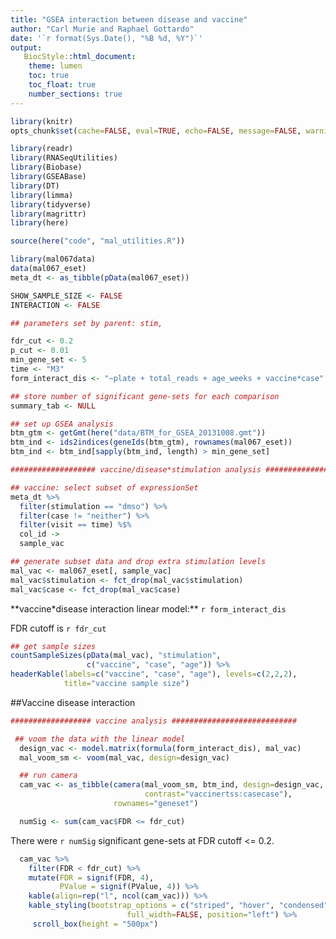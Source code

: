 ```yaml
---
title: "GSEA interaction between disease and vaccine"
author: "Carl Murie and Raphael Gottardo"
date: '`r format(Sys.Date(), "%B %d, %Y")`'
output: 
   BiocStyle::html_document:
    theme: lumen
    toc: true
    toc_float: true
    number_sections: true
---
```


```r
library(knitr)
opts_chunk$set(cache=FALSE, eval=TRUE, echo=FALSE, message=FALSE, warning=FALSE, results='asis')
```

```r
library(readr)
library(RNASeqUtilities)
library(Biobase)
library(GSEABase)
library(DT)
library(limma)
library(tidyverse)
library(magrittr)
library(here)

source(here("code", "mal_utilities.R"))
```

```r
library(mal067data)
data(mal067_eset)
meta_dt <- as_tibble(pData(mal067_eset))
```


```r
SHOW_SAMPLE_SIZE <- FALSE
INTERACTION <- FALSE

## parameters set by parent: stim, 

fdr_cut <- 0.2
p_cut <- 0.01
min_gene_set <- 5
time <- "M3"
form_interact_dis <- "~plate + total_reads + age_weeks + vaccine*case"

## store number of significant gene-sets for each comparison
summary_tab <- NULL
```

```r
## set up GSEA analysis
btm_gtm <- getGmt(here("data/BTM_for_GSEA_20131008.gmt"))
btm_ind <- ids2indices(geneIds(btm_gtm), rownames(mal067_eset))
btm_ind <- btm_ind[sapply(btm_ind, length) > min_gene_set]
```


```r
################### vaccine/disease*stimulation analysis ########################

## vaccine: select subset of expressionSet
meta_dt %>% 
  filter(stimulation == "dmso") %>% 
  filter(case != "neither") %>%
  filter(visit == time) %$%
  col_id ->
  sample_vac

## generate subset data and drop extra stimulation levels
mal_vac <- mal067_eset[, sample_vac] 
mal_vac$stimulation <- fct_drop(mal_vac$stimulation)
mal_vac$case <- fct_drop(mal_vac$case)
```

**vaccine*disease interaction linear model:** `r form_interact_dis`  
  
FDR cutoff is `r fdr_cut`  


```r

## get sample sizes
countSampleSizes(pData(mal_vac), "stimulation", 
                 c("vaccine", "case", "age")) %>%
headerKable(labels=c("vaccine", "case", "age"), levels=c(2,2,2), 
            title="vaccine sample size")

```

##Vaccine disease interaction

```r
################## vaccine analysis ############################

 ## voom the data with the linear model
  design_vac <- model.matrix(formula(form_interact_dis), mal_vac)
  mal_voom_sm <- voom(mal_vac, design=design_vac)

  ## run camera
  cam_vac <- as_tibble(camera(mal_voom_sm, btm_ind, design=design_vac,
                              contrast="vaccinertss:casecase"),
                       rownames="geneset")

  numSig <- sum(cam_vac$FDR <= fdr_cut)
```

There were `r numSig` significant gene-sets at FDR cutoff <= 0.2.  
  

```r
  cam_vac %>% 
    filter(FDR < fdr_cut) %>%
    mutate(FDR = signif(FDR, 4),
           PValue = signif(PValue, 4)) %>%
    kable(align=rep("l", ncol(cam_vac))) %>%
    kable_styling(bootstrap_options = c("striped", "hover", "condensed"),
                          full_width=FALSE, position="left") %>%
     scroll_box(height = "500px")
```

